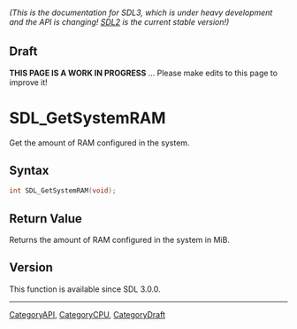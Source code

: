 ====== (This is the documentation for SDL3, which is under heavy development and the API is changing! [https://wiki.libsdl.org/SDL2/ SDL2] is the current stable version!) ======

== Draft ==

'''THIS PAGE IS A WORK IN PROGRESS''' ... Please make edits to this page to improve it!



<!-- #*^*^*^*^*See https://wiki.libsdl.org/SGFunctions for details on editing this page*^*^*^*^* -->
= SDL_GetSystemRAM =

Get the amount of RAM configured in the system.

== Syntax ==

<syntaxhighlight lang='c'>
int SDL_GetSystemRAM(void);
</syntaxhighlight>

== Return Value ==

Returns the amount of RAM configured in the system in MiB.

== Version ==

This function is available since SDL 3.0.0.

----
[[CategoryAPI]], [[CategoryCPU]], [[CategoryDraft]]
<!-- #See the Style Guide for instructions on editing the footer. -->


